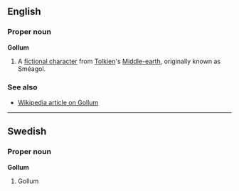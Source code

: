 ==English==
===Proper noun===
'''Gollum'''

#A [[fictional character]] from [[Tolkien]]'s [[Middle-earth]], originally known as Sméagol.

===See also===
*[[w:Gollum|Wikipedia article on Gollum]]

----
==Swedish==
===Proper noun===
'''Gollum'''

#Gollum